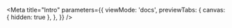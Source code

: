 
<Meta
  title="Intro"
  parameters={{
    viewMode: 'docs',
    previewTabs: {
      canvas: { hidden: true },
    },
  }}
/>

<Description markdown={readme} />